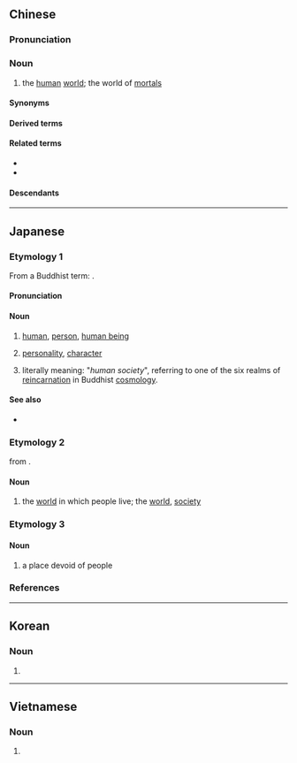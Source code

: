{{also|人间}}
==Chinese==
{{zh-forms|s=人间|alt=人閒*}}

===Pronunciation===
{{zh-pron
|m=rénjiān
|ma=Zh-rénjian.ogg
|c=jan4 gaan1
|h=pfs=ngìn-kiên
|mn=zz,kh:jîn-kan/xm,qz,tp:lîn-kan
|mn-t=nang5 gang1
|w=3zen ji
|mc=y,1
|oc=y;1
|cat=n
|ca=LL-Q9186-Luilui6666-人间.wav
}}

===Noun===
{{zh-noun}}

# the [[human]] [[world]]; the world of [[mortal]]s

====Synonyms====
{{zh-syn-saurus|人間}}

====Derived terms====
{{zh-der|fold=1|不在人間|不知人間有羞恥事|不食人間煙火|人間世|人間仙境|人間冷暖|人間喜劇|人間地獄|人間天上|人間天堂|人間樂園|人間煙火|人間第一黃|人間蒸發|人間行路難|人間詞話|人間重晚晴|別有人間|別有天地非人間|天上人間|春滿人間|遊戲人間}}

====Related terms====
* {{zh-l|世界}}
* {{zh-l|宇宙}}

====Descendants====
{{CJKV||にんげん|인간|nhân gian|j2=じんかん}}

{{zh-cat|Intermediate}}

----

==Japanese==

===Etymology 1===
{{ja-kanjitab|にん|けん|k2=げん|yomi=o}}
From a Buddhist term: {{ja-r|人間界|にんげんかい|gloss=human world}}.

====Pronunciation====
{{ja-pron|にんげん|acc=h|acc_ref=NHK|y=go}}

====Noun====
{{ja-noun|にんげん}}

# [[human]], [[person]], [[human being]]
#: {{ja-usex|'''人間'''社会|'''にんげん''' しゃかい|'''human''' society}}
# [[personality]], [[character]]
# {{lb|ja|Buddhism}} literally meaning: "''human society''", referring to one of the six realms of [[reincarnation]] in Buddhist [[cosmology]].

====See also====
* {{sense|person}} {{ja-r|人類|じんるい}}

===Etymology 2===
{{ja-kanjitab|じん|かん|yomi=o}}
from {{bor|ja|ltc|-|sort=しんかん'}} {{ltc-l|人間}}.

====Noun====
{{ja-noun|じんかん}}

# {{lb|ja|archaic|sort=しんかん'}} the [[world]] in which people live; the [[world]], [[society]]

===Etymology 3===
{{ja-kanjitab|ひと|ま|yomi=k}}
{{compound|ja|sort=ひとま|人|tr1=hito|t1=[[human]]|間|tr2=ma|t2=[[place]], [[space]]}}
{{etystub|ja}}
====Noun====
{{ja-noun|ひとま}}

# {{lb|ja|dated|rare}} a place devoid of people

===References===
<references/>

{{cln|ja|words with multiple readings}}
{{topics|ja|Human|sort=にんげん}}

----

==Korean==
{{ko-hanjatab}}

===Noun===
{{ko-noun|hj|hangeul=인간}}

# {{hanja form of|인간|[[people]], [[humanity]]}}

----

==Vietnamese==
{{vi-hantutab}}

===Noun===
{{vi-noun|sc=Hani}}

# {{han tu form of|nhân gian|the human world; the world of mortals}}